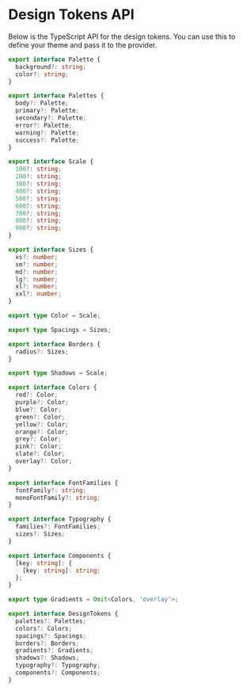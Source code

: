 
<Meta title="Docs/Design Tokens/API" />

# Design Tokens API
Below is the TypeScript API for the design tokens. You can
use this to define your theme and pass it to the provider.

```ts
export interface Palette {
  background?: string;
  color?: string;
}

export interface Palettes {
  body?: Palette;
  primary?: Palette;
  secondary?: Palette;
  error?: Palette;
  warning?: Palette;
  success?: Palette;
}

export interface Scale {
  100?: string;
  200?: string;
  300?: string;
  400?: string;
  500?: string;
  600?: string;
  700?: string;
  800?: string;
  900?: string;
}

export interface Sizes {
  xs?: number;
  sm?: number;
  md?: number;
  lg?: number;
  xl?: number;
  xxl?: number;
}

export type Color = Scale;

export type Spacings = Sizes;

export interface Borders {
  radius?: Sizes;
}

export type Shadows = Scale;

export interface Colors {
  red?: Color;
  purple?: Color;
  blue?: Color;
  green?: Color;
  yellow?: Color;
  orange?: Color;
  grey?: Color;
  pink?: Color;
  slate?: Color;
  overlay?: Color;
}

export interface FontFamilies {
  fontFamily?: string;
  monoFontFamily?: string;
}

export interface Typography {
  families?: FontFamilies;
  sizes?: Sizes;
}

export interface Components {
  [key: string]: {
    [key: string]: string;
  };
}

export type Gradients = Omit<Colors, 'overlay'>;

export interface DesignTokens {
  palettes?: Palettes;
  colors?: Colors;
  spacings?: Spacings;
  borders?: Borders;
  gradients?: Gradients;
  shadows?: Shadows;
  typography?: Typography;
  components?: Components;
}
```
